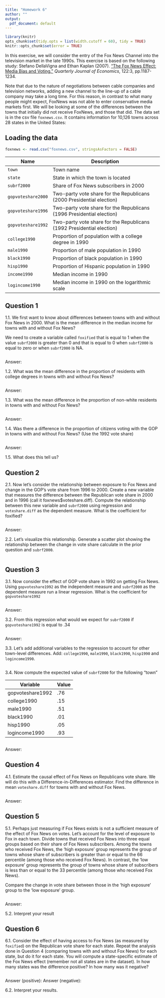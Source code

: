 ```yaml
---
title: "Homework 6"
author: ""
output:
  pdf_document: default
---
```


```r
library(knitr)
opts_chunk$set(tidy.opts = list(width.cutoff = 60), tidy = TRUE)
knitr::opts_chunk$set(error = TRUE)
```
 

In this exercise, we will consider the entry of the Fox News Channel into the television market in the late 1990s. This exercise is based on the following study: Stefano DellaVigna and Ethan Kaplan (2007). ["The Fox News Effect: Media Bias and Voting."](https://doi.org/10.1162/qjec.122.3.1187) *Quarterly Journal of Economics*, 122:3, pp.1187-1234.  
  
Note that due to the nature of negotiations between cable companies and television networks, adding a new channel to the line-up of a cable company may take a long time. For this reason, in contrast to what many people might expect, FoxNews was not able to enter conservative media markets first.  We will be looking at some of the differences between the towns that initially did not receive FoxNews, and those that did.  The data set is in the csv file `foxnews.csv`. It contains information for 10,126 towns across 28 states in the United States:

## Loading the data

```r
foxnews <- read.csv("foxnews.csv", stringsAsFactors = FALSE)
```

|  Name                |       Description                                                     |
|----------------------|-----------------------------------------------------------------------|
|  `town`              | Town name                                                             |
|  `state`             | State in which the town is located                                    |
|  `subrf2000`         | Share of Fox News subscribers in 2000                                 |
|  `gopvoteshare2000`  | Two-party vote share for the Republicans (2000 Presidential election) |
|  `gopvoteshare1996`  | Two-party vote share for the Republicans (1996 Presidential election) |
|  `gopvoteshare1992`  | Two-party vote share for the Republicans (1992 Presidential election) |
|  `college1990`       | Proportion of population with a college degree in 1990                |
|  `male1990`          | Proportion of male population in 1990                                 |
|  `black1990`         | Proportion of black population in 1990                                |
|  `hisp1990`          | Proportion of Hispanic population in 1990                             |
|  `income1990`        | Median income in 1990                                                 |
|  `logincome1990`     | Median income in 1990 on the logarithmic scale                        |

## Question 1

1.1. We first want to know about differences between towns with and without Fox News in 2000.  What is the mean difference in the median income for towns with and without Fox News?

We need to create a variable called `foxified` that is equal to 1 when the value `subrf2000` is greater than 0 and that is equal to 0 when `subrf2000` is equal to zero or when `subrf2000` is NA.

```r

```
Answer: 

1.2.  What was the mean difference in the proportion of residents with college degrees in towns with and without Fox News?

```r

```
Answer: 

1.3. What was the mean difference in the proportion of non-white residents in towns with and without Fox News?

```r

```
Answer: 

1.4. Was there a difference in the proportion of citizens voting with the GOP in towns with and without Fox News? (Use the 1992 vote share)

```r

```
Answer: 

1.5. What does this tell us?


## Question 2

2.1. Now let's consider the relationship between exposure to Fox News and change in the GOP's vote share from 1996 to 2000.  Create a new variable that measures the difference between the Republican vote share in 2000 and in 1996 (call it foxnews$voteshare.diff).  Compute the relationship between this new variable and `subrf2000` using regression and `voteshare.diff` as the dependent measure.  What is the coefficient for foxified?

```r

```
Answer: 

2.2. Let's visualize this relationship.  Generate a scatter plot showing the relationship between the change in vote share calculate in the prior question and `subrf2000`.

```r

```

## Question 3

3.1. Now consider the effect of GOP vote share in 1992 on getting Fox News.  Using `gopvoteshare1992` as the independent measure and `subrf2000` as the dependent measure run a linear regression.  What is the coefficient for `gopvoteshare1992`

```r

```
Answer:

3.2. From this regression what would we expect for `subrf2000` if `gopvoteshare1992` is equal to .34

```r

```
Answer:

3.3. Let's add additional variables to the regression to account for other town-level differences.  Add: `college1990`, `male1990`, `black1990`, `hisp1990` and `logincome1990`.

```r

```

3.4. Now compute the expected value of `subrf2000` for the following "town"

| Variable         | Value |
|------------------|-------|
| gopvoteshare1992 | .76   |
| college1990      | .15   |
| male1990         | .51   |
| black1990        | .01   |
| hisp1990         | .05   |
| logincome1990    | .93   |

```r

```
Answer: 

## Question 4

4.1. Estimate the causal effect of Fox News on Republicans vote share. We will do this with a Difference-in-Differences estimator. Find the difference in mean `voteshare.diff` for towns with and without Fox News.


```r

```
Answer: 

## Question 5

5.1. Perhaps just measuring if Fox News exists is not a sufficient measure of the effect of Fox News on votes.  Let's account for the level of exposure to Fox in each town.  Divide towns that received Fox News into three equal groups based on their share of Fox News subscribers.  Among the towns who received Fox News, the 'high exposure' group represents the group of towns whose share of subscribers is greater than or equal to the 66 percentile (among those who received Fox News).  In contrast, the 'low exposure' group represents the group of towns whose share of subscribers is less than or equal to the 33 percentile (among those who received Fox News).  

Compare the change in vote share between those in the 'high exposure' group to the 'low exposure' group.

```r

```
Answer: 

5.2. Interpret your result



## Question 6

6.1. Consider the effect of having access to Fox News (as measured by `foxified`) on the Republican vote share for each state. Repeat the analysis done in Question 4 (comparing towns with and without Fox News) for each state, but do it for each state.  You will compute a state-specific estimate of the Fox News effect (remember not all states are in the dataset). In how many states was the difference positive?  In how many was it negative?
  
```r


```
Answer (positive): 
Answer (negative):

6.2. Interpret your results.


